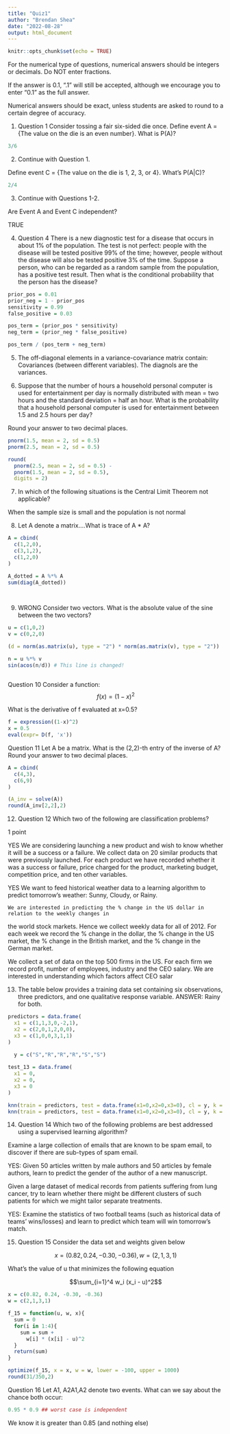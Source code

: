 ```yaml
---
title: "Quiz1"
author: "Brendan Shea"
date: "2022-08-28"
output: html_document
---
```


```r
knitr::opts_chunk$set(echo = TRUE)
```


For the numerical type of questions, numerical answers should be integers or decimals. Do NOT enter fractions.

If the answer is 0.1, “.1” will still be accepted, although we encourage you to enter “0.1” as the full answer.

Numerical answers should be exact, unless students are asked to round to a certain degree of accuracy.


1. Question 1
Consider tossing a fair six-sided die once. Define event A = {The value on the die is an even number}. What is P(A)?  

```r
3/6
```

2. Continue with Question 1. 

Define event C = {The value on the die is 1, 2, 3, or 4}. What’s P(A|C)?  

```r
2/4
```

3. Continue with Questions 1-2. 

 Are Event A and Event C independent?  
 
TRUE


4. Question 4
There is a new diagnostic test for a disease that occurs in about 1% of the population. The test is not perfect: people with the disease will be tested positive 99% of the time; however, people without the disease will also be tested positive 3% of the time. Suppose a person, who can be regarded as a random sample from the population, has a positive test result. Then what is the conditional probability that the person has the disease? 

```r
prior_pos = 0.01
prior_neg = 1 - prior_pos
sensitivity = 0.99
false_positive = 0.03

pos_term = (prior_pos * sensitivity)
neg_term = (prior_neg * false_positive)

pos_term / (pos_term + neg_term)
```

5. The off-diagonal elements in a variance-covariance matrix contain: 
Covariances (between different variables). The diagnols are the variances.


6. Suppose that the number of hours a household personal computer is used for entertainment per day is normally distributed with mean = two hours and the standard deviation = half an hour.  What is the probability that a household personal computer is used for entertainment between 1.5 and 2.5 hours per day? 

Round your answer to two decimal places.

```r
pnorm(1.5, mean = 2, sd = 0.5)
pnorm(2.5, mean = 2, sd = 0.5)

round(
  pnorm(2.5, mean = 2, sd = 0.5) -
  pnorm(1.5, mean = 2, sd = 0.5),
  digits = 2)
```

7. In which of the following situations is the Central Limit Theorem not applicable?  

When the sample size is small and the population is not normal  


8. Let A denote a matrix....What is trace of A * A?
```r
A = cbind(
  c(1,2,0),
  c(3,1,2),
  c(1,2,0)
)

A_dotted = A %*% A
sum(diag(A_dotted))

 
```


9. WRONG Consider two vectors. What is the absolute value of the sine between the two vectors?

```r
u = c(1,0,2)
v = c(0,2,0)

(d = norm(as.matrix(u), type = "2") * norm(as.matrix(v), type = "2"))

n = u %*% v
sin(acos(n/d)) # This line is changed!



```


Question 10
Consider a function: 
$$
f(x) = (1-x)^2
$$ 

What is the derivative of f evaluated at x=0.5?

```r
f = expression((1-x)^2)
x = 0.5
eval(expr= D(f, 'x'))
```

Question 11
Let A be a matrix. What is the (2,2)-th entry of the inverse of A? Round your answer to two decimal places.
```r
A = cbind(
  c(4,3),
  c(6,9)
)

(A_inv = solve(A))
round(A_inv[2,2],2)
```

12.
Question 12
  Which two of the following are classification problems?  

1 point

YES We are considering launching a new product and wish to know whether it will be a success or a
failure. We collect data on 20 similar products that were previously launched. For each product
we have recorded whether it was a success or failure, price charged for the product, marketing
budget, competition price, and ten other variables.   

YES We want to feed historical weather data to a learning algorithm to predict tomorrow’s weather:
Sunny, Cloudy, or Rainy.  


    We are interested in predicting the % change in the US dollar in relation to the weekly changes in
the world stock markets. Hence we collect weekly data for all of 2012. For each week we record
the % change in the dollar, the % change in the US market, the % change in the British market,
and the % change in the German market.


  We collect a set of data on the top 500 firms in the US. For each firm we record profit, number of
employees, industry and the CEO salary. We are interested in understanding which factors affect
CEO salar



13. The table below provides a training data set containing six observations, three predictors, and one qualitative response variable.
ANSWER: Rainy for both.

```r
predictors = data.frame(
  x1 = c(1,1,3,0,-2,1),
  x2 = c(2,0,1,2,0,0),
  x3 = c(1,0,0,3,1,1)
)

  y = c("S","R","R","R","S","S")
  
test_13 = data.frame(
  x1 = 0,
  x2 = 0,
  x3 = 0
)

knn(train = predictors, test = data.frame(x1=0,x2=0,x3=0), cl = y, k = 1)
knn(train = predictors, test = data.frame(x1=0,x2=0,x3=0), cl = y, k = 3)
```



14.
Question 14
  Which two of the following problems are best addressed using a supervised learning algorithm?  


  Examine a large collection of emails that are known to be spam email, to discover if there are
sub-types of spam email.  


YES: Given 50 articles written by male authors and 50 articles by female authors, learn to predict the
gender of the author of a new manuscript.  


  Given a large dataset of medical records from patients suffering from lung cancer, try to learn
whether there might be different clusters of such patients for which we might tailor separate
treatments.  


YES: Examine the statistics of two football teams (such as historical data of teams’ wins/losses) and
learn to predict which team will win tomorrow’s match.  

15.
Question 15
Consider the data set and weights given below

$$
x = (0.82, 0.24, -0.30, -0.36), 
w = (2, 1, 3, 1)
$$

What's the value of u that minimizes the following equation

$$\sum_{i=1}^4 w_i (x_i - u)^2$$

```r
x = c(0.82, 0.24, -0.30, -0.36)
w = c(2,1,3,1)

f_15 = function(u, w, x){
  sum = 0
  for(i in 1:4){
    sum = sum +
      w[i] * (x[i] - u)^2
  }
  return(sum)
}

optimize(f_15, x = x, w = w, lower = -100, upper = 1000)
round(31/350,2)
```



Question 16
Let A1, A2A1,A2 denote two events. What can we say about the chance both occur:

```r
0.95 * 0.9 ## worst case is independent

```

We know it is greater than 0.85 (and nothing else)